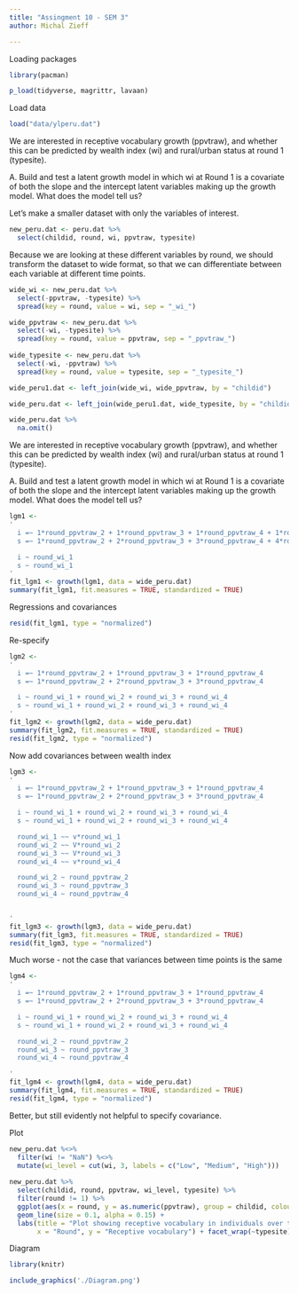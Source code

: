 ```yaml
---
title: "Assingment 10 - SEM 3"
author: Michal Zieff

---
```


Loading packages

```r
library(pacman)

p_load(tidyverse, magrittr, lavaan)

```

Load data

```r
load("data/ylperu.dat")
```

We are interested in receptive vocabulary growth (ppvtraw), and whether this can be predicted by wealth index (wi) and rural/urban status at round 1 (typesite). 

A. Build and test a latent growth model in which wi at Round 1 is a covariate of both the slope and the intercept latent variables making up the growth model.  What does the model tell us?

Let's make a smaller dataset with only the variables of interest. 

```r
new_peru.dat <- peru.dat %>% 
  select(childid, round, wi, ppvtraw, typesite)
```

Because we are looking at these different variables by round, we should transform the dataset to wide format, so that we can differentiate between each variable at different time points. 

```r

wide_wi <- new_peru.dat %>% 
  select(-ppvtraw, -typesite) %>% 
  spread(key = round, value = wi, sep = "_wi_") 

wide_ppvtraw <- new_peru.dat %>% 
  select(-wi, -typesite) %>% 
  spread(key = round, value = ppvtraw, sep = "_ppvtraw_") 
 
wide_typesite <- new_peru.dat %>% 
  select(-wi, -ppvtraw) %>% 
  spread(key = round, value = typesite, sep = "_typesite_")

wide_peru1.dat <- left_join(wide_wi, wide_ppvtraw, by = "childid")

wide_peru.dat <- left_join(wide_peru1.dat, wide_typesite, by = "childid")

wide_peru.dat %>% 
  na.omit()

```

We are interested in receptive vocabulary growth (ppvtraw), and whether this can be predicted by wealth index (wi) and rural/urban status at round 1 (typesite). 

A. Build and test a latent growth model in which wi at Round 1 is a covariate of both the slope and the intercept latent variables making up the growth model.  What does the model tell us?

```r
lgm1 <- 
'
  i =~ 1*round_ppvtraw_2 + 1*round_ppvtraw_3 + 1*round_ppvtraw_4 + 1*round_ppvtraw_5
  s =~ 1*round_ppvtraw_2 + 2*round_ppvtraw_3 + 3*round_ppvtraw_4 + 4*round_ppvtraw_5

  i ~ round_wi_1
  s ~ round_wi_1
'
fit_lgm1 <- growth(lgm1, data = wide_peru.dat)
summary(fit_lgm1, fit.measures = TRUE, standardized = TRUE)

```
Regressions and covariances

```r
resid(fit_lgm1, type = "normalized")

```

Re-specify

```r
lgm2 <- 
'
  i =~ 1*round_ppvtraw_2 + 1*round_ppvtraw_3 + 1*round_ppvtraw_4 
  s =~ 1*round_ppvtraw_2 + 2*round_ppvtraw_3 + 3*round_ppvtraw_4 

  i ~ round_wi_1 + round_wi_2 + round_wi_3 + round_wi_4 
  s ~ round_wi_1 + round_wi_2 + round_wi_3 + round_wi_4
'
fit_lgm2 <- growth(lgm2, data = wide_peru.dat)
summary(fit_lgm2, fit.measures = TRUE, standardized = TRUE)
resid(fit_lgm2, type = "normalized")
```
Now add covariances between wealth index 

```r

lgm3 <- 
'
  i =~ 1*round_ppvtraw_2 + 1*round_ppvtraw_3 + 1*round_ppvtraw_4 
  s =~ 1*round_ppvtraw_2 + 2*round_ppvtraw_3 + 3*round_ppvtraw_4 

  i ~ round_wi_1 + round_wi_2 + round_wi_3 + round_wi_4 
  s ~ round_wi_1 + round_wi_2 + round_wi_3 + round_wi_4

  round_wi_1 ~~ v*round_wi_1
  round_wi_2 ~~ V*round_wi_2
  round_wi_3 ~~ V*round_wi_3
  round_wi_4 ~~ v*round_wi_4

  round_wi_2 ~ round_ppvtraw_2
  round_wi_3 ~ round_ppvtraw_3
  round_wi_4 ~ round_ppvtraw_4

  
'
fit_lgm3 <- growth(lgm3, data = wide_peru.dat)
summary(fit_lgm3, fit.measures = TRUE, standardized = TRUE)
resid(fit_lgm3, type = "normalized")

```
Much worse - not the case that variances between time points is the same


```r
lgm4 <- 
'
  i =~ 1*round_ppvtraw_2 + 1*round_ppvtraw_3 + 1*round_ppvtraw_4 
  s =~ 1*round_ppvtraw_2 + 2*round_ppvtraw_3 + 3*round_ppvtraw_4 

  i ~ round_wi_1 + round_wi_2 + round_wi_3 + round_wi_4 
  s ~ round_wi_1 + round_wi_2 + round_wi_3 + round_wi_4

  round_wi_2 ~ round_ppvtraw_2
  round_wi_3 ~ round_ppvtraw_3
  round_wi_4 ~ round_ppvtraw_4

'
fit_lgm4 <- growth(lgm4, data = wide_peru.dat)
summary(fit_lgm4, fit.measures = TRUE, standardized = TRUE)
resid(fit_lgm4, type = "normalized")
```
Better, but still evidently not helpful to specify covariance. 

Plot

```r
new_peru.dat %<>% 
  filter(wi != "NaN") %<>% 
  mutate(wi_level = cut(wi, 3, labels = c("Low", "Medium", "High")))
 
new_peru.dat %>% 
  select(childid, round, ppvtraw, wi_level, typesite) %>% 
  filter(round != 1) %>% 
  ggplot(aes(x = round, y = as.numeric(ppvtraw), group = childid, colour = wi_level))+ 
  geom_line(size = 0.1, alpha = 0.15) +
  labs(title = "Plot showing receptive vocabulary in individuals over time", 
       x = "Round", y = "Receptive vocabulary") + facet_wrap(~typesite) + guides(colour = guide_legend(override.aes = list(alpha = 1))) +   theme_minimal()

```
Diagram

```r
library(knitr)

include_graphics('./Diagram.png')
```

